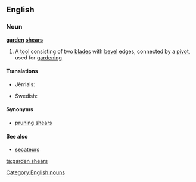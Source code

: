 ==English==

===Noun===
'''[[garden]] [[shears]]'''

# {{plurale tantum}} A [[tool]] consisting of two [[blade]]s with [[bevel]] edges, connected by a [[pivot]], used for [[gardening]]

====Translations====
{{trans-top|a tool}}
* Jèrriais: {{tø|roa-jer|chîsieaux d'gardîn|m-p}}
{{trans-mid}}
* Swedish: {{t-|sv|trädgårdssax|c}}
{{trans-bottom}}

====Synonyms====
* [[pruning shears]]

====See also====
* [[secateurs]]

[[Category:English nouns]]

[[ta:garden shears]]